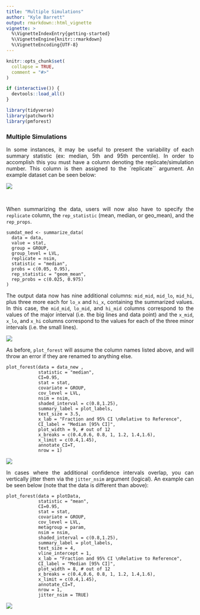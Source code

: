 ```yaml
---
title: "Multiple Simulations"
author: "Kyle Barrett"
output: rmarkdown::html_vignette
vignette: >
  %\VignetteIndexEntry{getting-started}
  %\VignetteEngine{knitr::rmarkdown}
  %\VignetteEncoding{UTF-8}
---
```


```r
knitr::opts_chunk$set(
  collapse = TRUE,
  comment = "#>"
)
```

```r
if (interactive()) {
  devtools::load_all()
}
```

```r
library(tidyverse)
library(patchwork)
library(pmforest)
```

<style> body {text-align: justify} </style>

### Multiple Simulations
In some instances, it may be useful to present the variability of each summary statistic (ex: median, 5th and 95th percentile). In order to accomplish this you must have a column denoting the replicate/simulation number. This column is then assigned to the `replicate`` argument. An example dataset can be seen below:

![](../assets/forest/forest-data-ex2.png)<!-- -->

<br>

When summarizing the data, users will now also have to specify the `replicate` column, the `rep_statistic` (mean, median, or geo_mean), and the `rep_props`.

```
sumdat_med <- summarize_data(
  data = data,
  value = stat,
  group = GROUP,
  group_level = LVL,
  replicate = nsim,
  statistic = "median",
  probs = c(0.05, 0.95),
  rep_statistic = "geom_mean",
  rep_probs = c(0.025, 0.975)
)
```

The output data now has nine additional columns: `mid_mid`, `mid_lo`, `mid_hi`, plus three more each for `lo_x` and `hi_x`, containing the summarized values. In this case, the `mid_mid`, `lo_mid`, and `hi_mid` columns correspond to the values of the major interval (i.e. the big lines and data point) and the `x_mid`, `x_lo`, and `x_hi` columns correspond to the values for each of the three minor intervals (i.e. the small lines).

![](assets/summarize-data-rep.png)<!-- -->

As before, `plot_forest` will assume the column names listed above, and will throw an error if they are renamed to anything else.

```
plot_forest(data = data_new , 
            statistic = "median",
            CI=0.95,
            stat = stat,
            covariate = GROUP,
            cov_level = LVL,
            nsim = nsim,
            shaded_interval = c(0.8,1.25),
            summary_label = plot_labels,
            text_size = 3.5,
            x_lab = "Fraction and 95% CI \nRelative to Reference",
            CI_label = "Median [95% CI]",
            plot_width = 9, # out of 12
            x_breaks = c(0.4,0.6, 0.8, 1, 1.2, 1.4,1.6),
            x_limit = c(0.4,1.45),
            annotate_CI=T,
            nrow = 1)
```

![](assets/forestPlot-nsim.png)<!-- -->


In cases where the additional confidence intervals overlap, you can vertically jitter them via the `jitter_nsim` argument (logical). An example can be seen below (note that the data is different than above):

```
plot_forest(data = plotData,
            statistic = "mean",
            CI=0.95,
            stat = stat,
            covariate = GROUP,
            cov_level = LVL,
            metagroup = param,
            nsim = nsim,
            shaded_interval = c(0.8,1.25),
            summary_label = plot_labels,
            text_size = 4,
            vline_intercept = 1,
            x_lab = "Fraction and 95% CI \nRelative to Reference",
            CI_label = "Median [95% CI]",
            plot_width = 8, # out of 12
            x_breaks = c(0.4,0.6, 0.8, 1, 1.2, 1.4,1.6),
            x_limit = c(0.4,1.45),
            annotate_CI=T,
            nrow = 1,
            jitter_nsim = TRUE)
```

![](assets/forestPlot-nsim-jitter.png)<!-- -->
